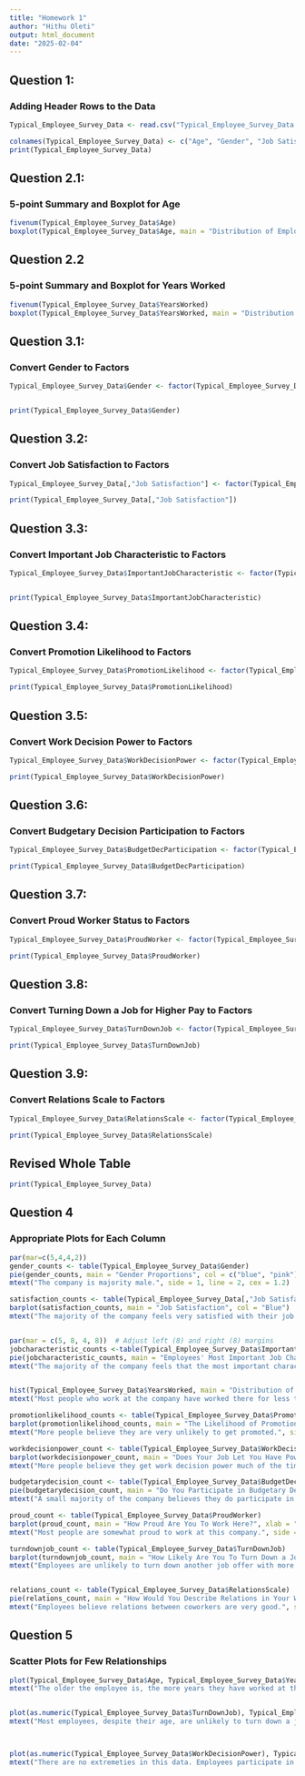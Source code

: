 ```yaml
---
title: "Homework 1"
author: "Hithu Oleti"
output: html_document
date: "2025-02-04"
---
```

## Question 1:
### Adding Header Rows to the Data

```r
Typical_Employee_Survey_Data <- read.csv("Typical_Employee_Survey_Data.csv")

colnames(Typical_Employee_Survey_Data) <- c("Age", "Gender", "Job Satisfaction", "ImportantJobCharacteristic", "YearsWorked", "PromotionLikelihood", "WorkDecisionPower", "BudgetDecParticipation", "ProudWorker", "TurnDownJob", "RelationsScale")
print(Typical_Employee_Survey_Data)

```
## Question 2.1: 
### 5-point Summary and Boxplot for Age 

```r
fivenum(Typical_Employee_Survey_Data$Age)
boxplot(Typical_Employee_Survey_Data$Age, main = "Distribution of Employee Ages", ylab = "Age") 
```

## Question 2.2
### 5-point Summary and Boxplot for Years Worked 
```r
fivenum(Typical_Employee_Survey_Data$YearsWorked)
boxplot(Typical_Employee_Survey_Data$YearsWorked, main = "Distribution of Amount of Years Employees Worked", ylab = "Years Worked")

```

## Question 3.1: 
### Convert Gender to Factors 
```r
Typical_Employee_Survey_Data$Gender <- factor(Typical_Employee_Survey_Data$Gender, levels = c(1, 2),labels = c("Male", "Female"))


print(Typical_Employee_Survey_Data$Gender)

```
## Question 3.2: 
### Convert Job Satisfaction to Factors

```r
Typical_Employee_Survey_Data[,"Job Satisfaction"] <- factor(Typical_Employee_Survey_Data[,"Job Satisfaction"],levels = c(1, 2, 3, 4), labels = c("Very Satisified", "Moderately Satisfied", "A Little Dissatisfied", "Very Dissatisified"))

print(Typical_Employee_Survey_Data[,"Job Satisfaction"])


```
## Question 3.3: 
### Convert Important Job Characteristic to Factors

```r
Typical_Employee_Survey_Data$ImportantJobCharacteristic <- factor(Typical_Employee_Survey_Data$ImportantJobCharacteristic, levels = c(1, 2, 3, 4, 5),labels = c("High Income", "No Danger of Being Fired", "Flexible Hours", "Opportunities for Advancement", "Enjoying the Work" ))


print(Typical_Employee_Survey_Data$ImportantJobCharacteristic)

```
## Question 3.4: 
### Convert Promotion Likelihood to Factors

```r
Typical_Employee_Survey_Data$PromotionLikelihood <- factor(Typical_Employee_Survey_Data$PromotionLikelihood, levels = c(1, 2, 3, 4, 5),labels = c("Very Likely", "Likely", "Not Sure", "Unlikely", "Very Unlikely" ))

print(Typical_Employee_Survey_Data$PromotionLikelihood)

```

## Question 3.5: 
### Convert Work Decision Power to Factors

```r
Typical_Employee_Survey_Data$WorkDecisionPower <- factor(Typical_Employee_Survey_Data$WorkDecisionPower, levels = c(1, 2, 3, 4),labels = c("Always", "Much of the Time", "Sometimes", "Never" ))

print(Typical_Employee_Survey_Data$WorkDecisionPower)

```

## Question 3.6: 
### Convert Budgetary Decision Participation to Factors

```r
Typical_Employee_Survey_Data$BudgetDecParticipation <- factor(Typical_Employee_Survey_Data$BudgetDecParticipation, levels = c(1, 2),labels = c("Yes", "No" ))

print(Typical_Employee_Survey_Data$BudgetDecParticipation)

```
## Question 3.7: 
### Convert Proud Worker Status to Factors

```r
Typical_Employee_Survey_Data$ProudWorker <- factor(Typical_Employee_Survey_Data$ProudWorker, levels = c(1, 2, 3, 4),labels = c("Very Proud", "Somewhat Proud", "Indifferent", "Not At All Proud" ))

print(Typical_Employee_Survey_Data$ProudWorker)

```

## Question 3.8: 
### Convert Turning Down a Job for Higher Pay to Factors

```r
Typical_Employee_Survey_Data$TurnDownJob <- factor(Typical_Employee_Survey_Data$TurnDownJob, levels = c(1, 2, 3, 4, 5),labels = c("Very Likely", "Likely", "Not Sure", "Unlikely", "Very Unlikely" ))

print(Typical_Employee_Survey_Data$TurnDownJob)

```
## Question 3.9: 
### Convert Relations Scale to Factors

```r
Typical_Employee_Survey_Data$RelationsScale <- factor(Typical_Employee_Survey_Data$RelationsScale, levels = c(1, 2, 3, 4, 5),labels = c("Very Good", "Good", "So So", "Bad", "Very Bad" ))

print(Typical_Employee_Survey_Data$RelationsScale)

```
## Revised Whole Table
```r
print(Typical_Employee_Survey_Data)

```
## Question 4
### Appropriate Plots for Each Column

```r
par(mar=c(5,4,4,2))
gender_counts <- table(Typical_Employee_Survey_Data$Gender)
pie(gender_counts, main = "Gender Proportions", col = c("blue", "pink"))
mtext("The company is majority male.", side = 1, line = 2, cex = 1.2)

satisfaction_counts <- table(Typical_Employee_Survey_Data[,"Job Satisfaction"])
barplot(satisfaction_counts, main = "Job Satisfaction", col = "Blue")
mtext("The majority of the company feels very satisfied with their job.", side = 1, line = 3, cex = 1.2)


par(mar = c(5, 8, 4, 8))  # Adjust left (8) and right (8) margins
jobcharacteristic_counts <-table(Typical_Employee_Survey_Data$ImportantJobCharacteristic)
pie(jobcharacteristic_counts, main = "Employees' Most Important Job Characteristic")
mtext("The majority of the company feels that the most important characteristic of their job is enjoying the work.", side = 1, line = 2, cex = 0.8)


hist(Typical_Employee_Survey_Data$YearsWorked, main = "Distribution of Years Worked", xlab = "Years Worked", col = "Red")
mtext("Most people who work at the company have worked there for less than 10 years.", side = 1, line = 4, cex = 1.2)

promotionlikelihood_counts <- table(Typical_Employee_Survey_Data$PromotionLikelihood)
barplot(promotionlikelihood_counts, main = "The Likelihood of Promotion Amongst Employees", xlab = "Likelihood", ylab = "Frequency", col = "Yellow")
mtext("More people believe they are very unlikely to get promoted.", side = 1, line = 4, cex = 1.2)

workdecisionpower_count <- table(Typical_Employee_Survey_Data$WorkDecisionPower)
barplot(workdecisionpower_count, main = "Does Your Job Let You Have Power Over Work Decisions", xlab = "Frequency of Power", ylab = "Frequency", col = "Blue")
mtext("More people believe they get work decision power much of the time.", side = 1, line = 4, cex = 1.2)

budgetarydecision_count <- table(Typical_Employee_Survey_Data$BudgetDecParticipation)
pie(budgetarydecision_count, main = "Do You Participate in Budgetary Decisions?", col = c("green", "red"))
mtext("A small majority of the company believes they do participate in budgetary decisions.", side = 1, line = 2, cex = 1)

proud_count <- table(Typical_Employee_Survey_Data$ProudWorker)
barplot(proud_count, main = "How Proud Are You To Work Here?", xlab = "Proud Level", ylab = "Frequency", col = "Red")
mtext("Most people are somewhat proud to work at this company.", side = 1, line = 4, cex = 1.2)

turndownjob_count <- table(Typical_Employee_Survey_Data$TurnDownJob)
barplot(turndownjob_count, main = "How Likely Are You To Turn Down a Job With More Pay?", xlab = "Likelihood", ylab = "Frequency", col = "Yellow")
mtext("Employees are unlikely to turn down another job offer with more pay.", side = 1, line = 4, cex = 1.2)


relations_count <- table(Typical_Employee_Survey_Data$RelationsScale)
pie(relations_count, main = "How Would You Describe Relations in Your Workplace?")
mtext("Employees believe relations between coworkers are very good.", side = 1, line = 2, cex = 1.2)


```
## Question 5
### Scatter Plots for Few Relationships

```r
plot(Typical_Employee_Survey_Data$Age, Typical_Employee_Survey_Data$YearsWorked, main = "Age vs. Years Worked", xlab = "Age", ylab = "Years Worked", col = "Pink") 
mtext("The older the employee is, the more years they have worked at the company.", side = 1, line = 4, cex = 1.2)


plot(as.numeric(Typical_Employee_Survey_Data$TurnDownJob), Typical_Employee_Survey_Data$Age, main = "Likelihood of Promotion vs. Age", xlab = "Promotion Likelihood (1 being very likely and 5 being very unlikely", ylab = "Age", col = "Purple")
mtext("Most employees, despite their age, are unlikely to turn down a job with more pay.", side = 1, line = 4, cex = 1)



plot(as.numeric(Typical_Employee_Survey_Data$WorkDecisionPower), Typical_Employee_Survey_Data$YearsWorked, main = "Power over Work Decisions vs. Years Worked", xlab = "Power over Work Decisions (1 being always and 4 being never)", ylab = "Years Worked", col = "Blue")
mtext("There are no extremeties in this data. Employees participate in decisions sometimes/much of the time.", side = 1, line = 4, cex = 0.8)


```


